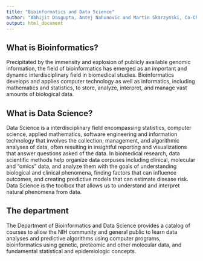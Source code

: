 ```yaml
---
title: "Bioinformatics and Data Science"
author: "Abhijit Dasgupta, Antej Nahunovic and Martin Skarzynski, Co-Chairs"
output: html_document
---
```


## What is Bioinformatics?

Precipitated by the immensity and explosion of publicly available genomic information, the field of bioinformatics has emerged as an important and dynamic interdisciplinary  field in biomedical studies. Bioinformatics develops and applies computer technology as well as informatics, including mathematics and statistics, to store, analyze, interpret, and manage vast amounts of biological data. 

## What is Data Science?

Data Science is a interdisciplinary field encompassing statistics, computer science, applied mathematics, software engineering and information technology that involves the collection, management, and algorithmic analyses of data, often resulting in insightful reporting and visualizations that answer questions asked of the data. In biomedical research, data scientific methods help organize data corpuses including clinical, molecular and "omics" data,  and analyze them with the goals of understanding biological  and clinical phenomena, finding factors that can influence outcomes, and creating predictive 
models that can estimate disease risk. Data Science is the toolbox that allows us to understand and interpret natural phenomena from data. 

## The department

The Department of Bioinformatics and Data Science provides a catalog of courses to allow the NIH community and general public to learn  data analyses and predictive algorithms using computer programs, bioinformatics using genetic, proteomic and other molecular data, and fundamental statistical and epidemiologic concepts.

